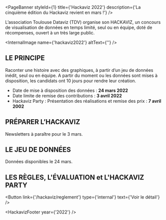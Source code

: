 

<PageBanner styleId={1} title={'Hackaviz 2022'} description={'La cinquième édition du Hackaviz revient en mars !'} />

<section id="one">
<div className="inner">

L’association Toulouse Dataviz (TDV) organise son HACKAVIZ, un concours de visualisation de données en temps limité, seul ou en équipe, doté de récompenses, ouvert à un très large public.

<InternalImage name={'hackaviz2022'} altText={''} />

# LE PRINCIPE

Raconter une histoire avec des graphiques, à partir d’un jeu de données inédit, seul ou en équipe.
A partir du moment ou les données sont mises à disposition, les candidats ont 10 jours pour rendre leur création.

- Date de mise à disposition des données : **24 mars 2022**
- Date limite de remise des contributions : **3 avril 2022**
- Hackaviz Party : Présentation des réalisations et remise des prix : **7 avril 2002**

# PRÉPARER L’HACKAVIZ

Newsletters à paraître pour le 3 mars.

<!-- 

Voici des newsletters pour vous préparer à l'Hackaviz.

<Button
  link={'https://newsletters.toulouse-dataviz.fr/newsletter--toulouse-dataviz-13--spcial-hackaviz-2021'}
  display={'special'}
  text={'#13 - Spécial Hackaviz 2022'}
/>

<Button
  link={'https://newsletters.toulouse-dataviz.fr/newsletter--toulouse-dataviz-14--spcial-hackaviz-2021'}
  display={'special'}
  text={'#14 - Spécial Hackaviz 2022'}
/>
<Button
  link={'https://newsletters.toulouse-dataviz.fr/newsletter--toulouse-dataviz-15--spcial-hackaviz-2021'}
  display={'special'}
  text={'#15 - Spécial Hackaviz 2022'}
/>
<Button
  link={'https://newsletters.toulouse-dataviz.fr/newsletter--toulouse-dataviz-16--spcial-hackaviz-2021'}
  display={'special'}
  text={'#16 - Spécial Hackaviz 2022'}
/>
-->

# LE JEU DE DONNÉES

Données disponibles le 24 mars.

<!--
Cette année, nous proposons dans un jeu de données inédit :

- les caractéristiques démographiques et économiques des quartiers prioritaires
- les transactions foncières du 1er janvier 2016 au 31 décembre 2020.
- les contours géographiques des communes et des quartiers prioritaires

<Button link={'/hackaviz/2021-data'} type={'internal'} text={'Télécharger les données'} />
-->

# LES RÈGLES, L'ÉVALUATION et L'HACKAVIZ PARTY

<Button link={'/hackaviz/reglement'} type={'internal'} text={'Voir le détail'} />

<HackavizFooter year={'2022'} />

</div>
</section>
